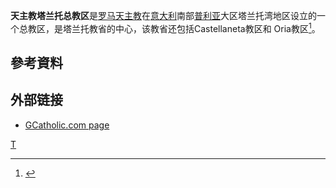 '''天主教塔兰托总教区'''是[[罗马天主教|罗马天主教]]在[[意大利|意大利]]南部[[普利亚|普利亚]]大区塔兰托湾地区设立的一个总教区，是塔兰托教省的中心，该教省还包括Castellaneta教区和 Oria教区<ref>{{Cite web |url=http://www.catholic-hierarchy.org/diocese/dtrnt.html |title=''Catholic Hierarchy'' page |access-date=2008-10-27 |archive-date=2020-11-02 |archive-url=https://web.archive.org/web/20201102143035/https://www.catholic-hierarchy.org/diocese/dtrnt.html |dead-url=no }}</ref>。

==參考資料==
<div class="references-small">
<references />
</div>

==外部链接==
*[http://www.gcatholic.org/dioceses/diocese/tara0.htm GCatholic.com page] 

{{RC-diocese-stub}}
{{意大利天主教教區}}
[[Category:意大利天主教教区|T]]